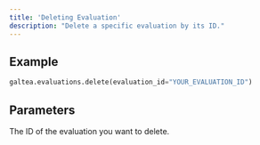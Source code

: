 ```yaml
---
title: 'Deleting Evaluation'
description: "Delete a specific evaluation by its ID."
---
```


## Example
```python
galtea.evaluations.delete(evaluation_id="YOUR_EVALUATION_ID")
```

## Parameters
<ResponseField name="evaluation_id" type="string" required>
  The ID of the evaluation you want to delete.
</ResponseField>

